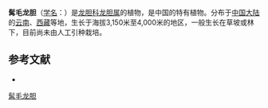 {{Speciesbox
| name = 髯毛龙胆
| status = 
| status_system = 
| image =
| genus = Gentiana
| species = cuneibarba
| authority = H. Smith
}}

'''髯毛龙胆'''（[[学名|学名]]：{{lang|la|''Gentiana cuneibarba''}}）是[[龙胆科|龙胆科]][[龙胆属|龙胆属]]的植物，是中国的特有植物。分布于[[中国大陆|中国大陆]]的[[云南|云南]]、[[西藏|西藏]]等地，生长于海拔3,150米至4,000米的地区，一般生长在草坡或林下，目前尚未由人工引种栽培。

== 参考文献 ==
<div class="references-small">
* {{cite web| url =http://www.bioinfo.cn/db05/KmzwSpecies.php?action=view&id=9342| title =髯毛龙胆| work =《中国高等植物数据库全库》| publisher =中国科学院微生物研究所| author =昆明植物研究所| accessdate =2009-02-24| deadurl =yes| archiveurl =https://web.archive.org/web/20160305062837/http://www.bioinfo.cn/db05/KmzwSpecies.php?action=view&id=9342| archivedate =2016-03-05}}
</div>
{{Taxonbar|from=Q15227463}}

[[Category:龙胆属|髯毛龙胆]]


{{植物小作品}}